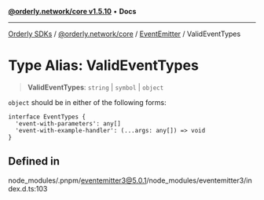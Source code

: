 [**@orderly.network/core v1.5.10**](/sdks/tech-doc/@orderly.network/core/README) • **Docs**

***

[Orderly SDKs](/sdks/tech-doc/packages) / [@orderly.network/core](/sdks/tech-doc/@orderly.network/core/README) / [EventEmitter](/sdks/tech-doc/@orderly.network/core/namespaces/EventEmitter/README) / ValidEventTypes

# Type Alias: ValidEventTypes

> **ValidEventTypes**: `string` \| `symbol` \| `object`

`object` should be in either of the following forms:
```
interface EventTypes {
  'event-with-parameters': any[]
  'event-with-example-handler': (...args: any[]) => void
}
```

## Defined in

node\_modules/.pnpm/eventemitter3@5.0.1/node\_modules/eventemitter3/index.d.ts:103
